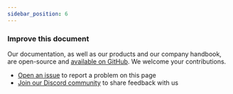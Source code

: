 ```yaml
---
sidebar_position: 6
---
```


### Improve this document
Our documentation, as well as our products and our company handbook, are open-source and [available on GitHub](https://github.com/watermelontools/docs). We welcome your contributions. 
- [Open an issue](https://github.com/watermelontools/docs/issues/new) to report a problem on this page
- [Join our Discord community](https://discord.com/invite/H4AE6b9442) to share feedback with us
